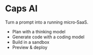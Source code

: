 # Caps AI

Turn a prompt into a running micro‑SaaS.

- Plan with a thinking model
- Generate code with a coding model
- Build in a sandbox
- Preview & deploy
